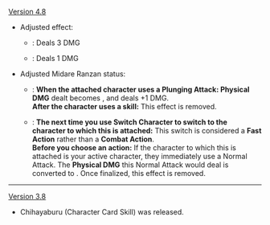 {{Change History/Header}}
[[Version 4.8]]
* Adjusted effect:
** {{color|Old}}: Deals 3 DMG
** {{color|New}}: Deals 1 DMG
* Adjusted Midare Ranzan status:
** {{color|Old}}: '''When the attached character uses a Plunging Attack: Physical DMG''' dealt becomes {{color|Anemo DMG}}, and deals +1 DMG.<br>'''After the character uses a skill:''' This effect is removed.
** {{color|New}}: '''The next time you use Switch Character to switch to the character to which this is attached:''' This switch is considered a '''Fast Action''' rather than a '''Combat Action'''.<br>'''Before you choose an action:''' If the character to which this is attached is your active character, they immediately use a Normal Attack. The '''Physical DMG''' this Normal Attack would deal is converted to {{color|Anemo DMG}}. Once finalized, this effect is removed.
----
[[Version 3.8]]
* Chihayaburu (Character Card Skill) was released.
